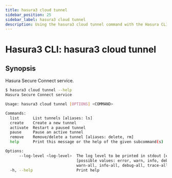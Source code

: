 ```yaml
---
title: hasura3 cloud tunnel
sidebar_position: 25
sidebar_label: hasura3 cloud tunnel
description: Using the hasura3 cloud tunnel command with the Hasura CLI
---
```


# Hasura3 CLI: hasura3 cloud tunnel 

## Synopsis
Hasura Secure Connect service.

```bash
$ hasura3 cloud tunnel --help
Hasura Secure Connect service

Usage: hasura3 cloud tunnel [OPTIONS] <COMMAND>

Commands:
  list      List tunnels [aliases: ls]
  create    Create a new tunnel
  activate  Restart a paused tunnel
  pause     Pause an active tunnel
  remove    Remove/delete a tunnel [aliases: delete, rm]
  help      Print this message or the help of the given subcommand(s)

Options:
      --log-level <log-level>  The log level to be printed in stdout [env: HASURA_CLI_LOG_LEVEL=]
                               [possible values: error, warn, info, debug, trace, error-all,
                               warn-all, info-all, debug-all, trace-all]
  -h, --help                   Print help
```

